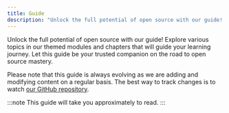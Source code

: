 ```yaml
---
title: Guide
description: "Unlock the full potential of open source with our guide! Explore various topics in our themed modules and chapters that will guide your learning journey. Let this guide be your trusted companion on the road to open source mastery."
---
```


<p class="lead">Unlock the full potential of open source with our guide! Explore various topics in our themed modules and chapters that will guide your learning journey. Let this guide be your trusted companion on the road to open source mastery.</p>

Please note that this guide is always evolving as we are adding and modifying content on a regular basis. The best way to track changes is to watch <a href="https://github.com/Open-reSource/openresource.dev">our GitHub repository</a>.

:::note
This guide will take you approximately **<GuideReadingTime slug="guide" />** to read.
:::
